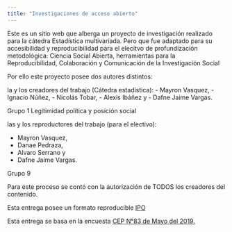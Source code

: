 ```yaml
---
title: "Investigaciones de acceso abierto"
---
```


Este es un sitio web que alberga un proyecto de investigación realizado para la cátedra Estadística multivariada. Pero que fue adaptado para su accesibilidad y reproducibilidad para el elecitvo de profundización metodológica: Ciencia Social Abierta, herramientas para la Reproducibilidad, Colaboración y Comunicación de la Investigación Social

Por ello este proyecto posee dos autores distintos:

la y los creadores del trabajo (Cátedra estadística): 
- Mayron Vasquez, 
- Ignacio Núñez, 
- Nicolás Tobar, 
- Alexis Ibáñez y 
- Dafne Jaime Vargas. 

Grupo 1 Legitimidad política y posición social

las y los reproductores del trabajo (para el electivo): 

- Mayron Vasquez, 
- Danae Pedraza, 
- Alvaro Serrano y 
- Dafne Jaime Vargas. 

Grupo 9

Para este proceso se contó con la autorización de TODOS los creadores del contenido.

Esta entrega posee un formato reproducible [IPO](https://juancarloscastillo.github.io/ipo/)

Esta entrega se basa en la encuesta [CEP N°83 de Mayo del 2019.](https://www.cepchile.cl/cep/encuestas-cep/encuestas-2009-2018/estudio-nacional-de-opinion-publica-mayo-2019)


